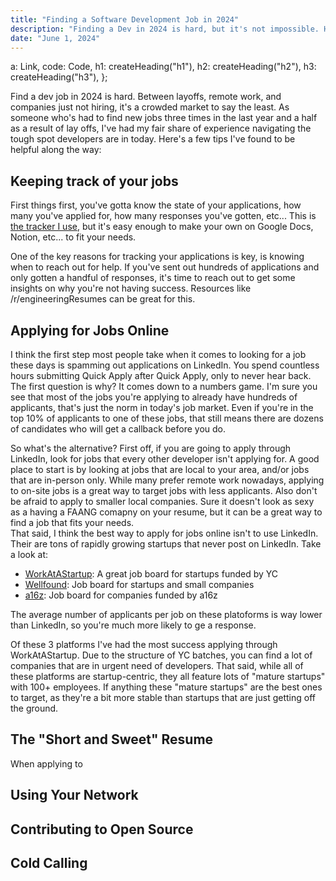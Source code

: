 ```yaml
---
title: "Finding a Software Development Job in 2024"
description: "Finding a Dev in 2024 is hard, but it's not impossible. Here are some tips to help you along the way"
date: "June 1, 2024"
---
```



  a: Link,
  code: Code,
  h1: createHeading("h1"),
  h2: createHeading("h2"),
  h3: createHeading("h3"),
};

Find a dev job in 2024 is hard. Between layoffs, remote work, and companies just not hiring, it's a crowded market to say the least. As someone who's had to find new jobs three times in the last year and a half as a result of lay offs, I've had my fair share of experience navigating the tough spot developers are in today. Here's a few tips I've found to be helpful along the way:

<div class="my-8" />

## <div class="text-2xl">Keeping track of your jobs</div>

First things first, you've gotta know the state of your applications, how many you've applied for, how many responses you've gotten, etc... This is [the tracker I use](https://docs.google.com/spreadsheets/d/1xM2PqhXitGg7Mr_7JHMa9vPLlJfeE_GnDbl8YEpoJ0U/edit?usp=sharing), but it's easy enough to make your own on Google Docs, Notion, etc... to fit your needs.

One of the key reasons for tracking your applications is key, is knowing when to reach out for help. If you've sent out hundreds of applications and only gotten a handful of responses, it's time to reach out to get some insights on why you're not having success. Resources like /r/engineeringResumes can be great for this.

## <div class="text-2xl">Applying for Jobs Online</div>

I think the first step most people take when it comes to looking for a job these days is spamming out applications on LinkedIn. You spend countless hours submitting Quick Apply after Quick Apply, only to never hear back. The first question is why? It comes down to a numbers game. I'm sure you see that most of the jobs you're applying to already have hundreds of applicants, that's just the norm in today's job market. Even if you're in the top 10% of applicants to one of these jobs, that still means there are dozens of candidates who will get a callback before you do. 
<div class="my-8" />
So what's the alternative? First off, if you are going to apply through LinkedIn, look for jobs that every other developer isn't applying for. A good place to start is by looking at jobs that are local to your area, and/or jobs that are in-person only. While many prefer remote work nowadays, applying to on-site jobs is a great way to target jobs with less applicants. Also don't be afraid to apply to smaller local companies. Sure it doesn't look as sexy as a having a FAANG comapny on your resume, but it can be a great way to find a job that fits your needs.
<div class="my-8" />
That said, I think the best way to apply for jobs online isn't to use LinkedIn. Their are tons of rapidly growing startups that never post on LinkedIn. Take a look at:
<ul>
  <li><a class="font-bold" href="https://workatastartup.com/">WorkAtAStartup</a>: A great job board for startups funded by YC</li>
  <li><a class="font-bold" href="https://wellfound.com/">Wellfound</a>: Job board for startups and small companies</li>
  <li><a class="font-bold" href="https://jobs.a16z.com/jobs">a16z</a>: Job board for companies funded by a16z</li>
</ul>
The average number of applicants per job on these platoforms is way lower than LinkedIn, so you're much more likely to ge a response.

Of these 3 platforms I've had the most success applying through WorkAtAStartup. Due to the structure of YC batches, you can find a lot of companies that are in urgent need of developers. That said, while all of these platforms are startup-centric, they all feature lots of "mature startups" with 100+ employees. If anything these "mature startups" are the best ones to target, as they're a bit more stable than startups that are just getting off the ground.
## <div class="text-2xl">The "Short and Sweet" Resume</div>
When applying to 

## <div class="text-2xl">Using Your Network</div>

## <div class="text-2xl">Contributing to Open Source</div>

## <div class="text-2xl">Cold Calling</div>




